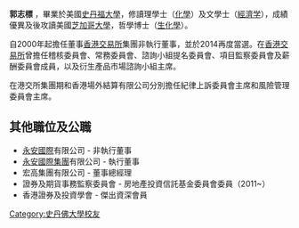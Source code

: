 {{BLP unsourced}}
{{autobiography|time=2019-12-27}}
'''郭志標'''{{JP}} ，畢業於美國[[史丹福大學|史丹福大學]]，修讀理學士（[[化學|化學]]）及文學士（[[經濟学|經濟学]]），成績優異及後攻讀美國[[芝加哥大學|芝加哥大學]]，哲學博士（[[生化學|生化學]]）。

自2000年起擔任董事[[香港交易所|香港交易所]]集團非執行董事，並於2014再度當選。在[[港交所|香港交易所]]曾擔任稽核委員會、常務委員會、諮詢小組提名委員會、項目監察委員會及薪酬委員會成員，以及衍生產品市場諮詢小組主席。

在港交所集團期和香港場外結算有限公司分別擔任紀律上訴委員會主席和風險管理委員會主席。

==其他職位及公職==
* [[永安國際|永安國際]]有限公司 - 非執行董事
* [[永安國際集團|永安國際集團]]有限公司 - 執行董事
* 宏高集團有限公司 - 董事總經理
* 證券及期貨事務監察委員會 - 房地產投資信託基金委員會委員（2011~） 
* 香港證券及投資學會 - 傑出資深會員

{{hk-bio-stub}}
{{DEFAULTSORT:Guo}}
[[Category:史丹佛大學校友|Category:史丹佛大學校友]]